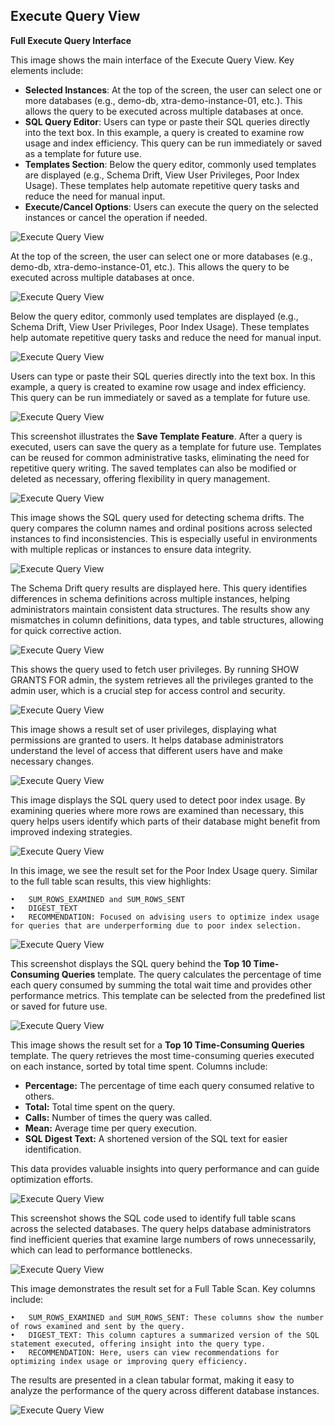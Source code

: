 ## Execute Query View

**Full Execute Query Interface**

This image shows the main interface of the Execute Query View. Key elements include:

- **Selected Instances**: At the top of the screen, the user can select one or more databases (e.g., demo-db, xtra-demo-instance-01, etc.). This allows the query to be executed across multiple databases at once.
- **SQL Query Editor**: Users can type or paste their SQL queries directly into the text box. In this example, a query is created to examine row usage and index efficiency. This query can be run immediately or saved as a template for future use.
- **Templates Section**: Below the query editor, commonly used templates are displayed (e.g., Schema Drift, View User Privileges, Poor Index Usage). These templates help automate repetitive query tasks and reduce the need for manual input.
- **Execute/Cancel Options**: Users can execute the query on the selected instances or cancel the operation if needed.

<img
  className="block dark:block"
  src="/images/execute-query/full.jpg"
  alt="Execute Query View"
/>  

At the top of the screen, the user can select one or more databases (e.g., demo-db, xtra-demo-instance-01, etc.). This allows the query to be executed across multiple databases at once.

<img
  className="block dark:block"
  src="/images/execute-query/select-db.jpg"
  alt="Execute Query View"
/> 

Below the query editor, commonly used templates are displayed (e.g., Schema Drift, View User Privileges, Poor Index Usage). These templates help automate repetitive query tasks and reduce the need for manual input.

<img
  className="block dark:block"
  src="/images/execute-query/templates.jpg"
  alt="Execute Query View"
  width={250}
/> 

Users can type or paste their SQL queries directly into the text box. In this example, a query is created to examine row usage and index efficiency. This query can be run immediately or saved as a template for future use.

<img
  className="block dark:block"
  src="/images/execute-query/sql-input.jpg"
  alt="Execute Query View"
/> 

This screenshot illustrates the **Save Template Feature**. After a query is executed, users can save the query as a template for future use. Templates can be reused for common administrative tasks, eliminating the need for repetitive query writing. The saved templates can also be modified or deleted as necessary, offering flexibility in query management.

<img
  className="block dark:block"
  src="/images/execute-query/save-template.jpg"
  alt="Execute Query View"
/> 

This image shows the SQL query used for detecting schema drifts. The query compares the column names and ordinal positions across selected instances to find inconsistencies. This is especially useful in environments with multiple replicas or instances to ensure data integrity.

<img
  className="block dark:block"
  src="/images/execute-query/schema-drifts-sql.jpg"
  alt="Execute Query View"
/> 

The Schema Drift query results are displayed here. This query identifies differences in schema definitions across multiple instances, helping administrators maintain consistent data structures. The results show any mismatches in column definitions, data types, and table structures, allowing for quick corrective action.

<img
  className="block dark:block"
  src="/images/execute-query/schema-drifts-results.jpg"
  alt="Execute Query View"
/>

This shows the query used to fetch user privileges. By running SHOW GRANTS FOR admin, the system retrieves all the privileges granted to the admin user, which is a crucial step for access control and security.

<img
  className="block dark:block"
  src="/images/execute-query/user-privileges-sql.jpg"
  alt="Execute Query View"
/> 

This image shows a result set of user privileges, displaying what permissions are granted to users. It helps database administrators understand the level of access that different users have and make necessary changes.

<img
  className="block dark:block"
  src="/images/execute-query/user-privileges-results.jpg"
  alt="Execute Query View"
/> 

This image displays the SQL query used to detect poor index usage. By examining queries where more rows are examined than necessary, this query helps users identify which parts of their database might benefit from improved indexing strategies.

<img
  className="block dark:block"
  src="/images/execute-query/poor-indexes-sql.jpg"
  alt="Execute Query View"
/> 

In this image, we see the result set for the Poor Index Usage query. Similar to the full table scan results, this view highlights:

	•	SUM_ROWS_EXAMINED and SUM_ROWS_SENT
	•	DIGEST_TEXT
	•	RECOMMENDATION: Focused on advising users to optimize index usage for queries that are underperforming due to poor index selection.

<img
  className="block dark:block"
  src="/images/execute-query/poor-indexes-results.jpg"
  alt="Execute Query View"
/> 

This screenshot displays the SQL query behind the **Top 10 Time-Consuming Queries** template. The query calculates the percentage of time each query consumed by summing the total wait time and provides other performance metrics. This template can be selected from the predefined list or saved for future use.

<img
  className="block dark:block"
  src="/images/execute-query/top-10-time-consuming-sql.jpg"
  alt="Execute Query View"
/> 

This image shows the result set for a **Top 10 Time-Consuming Queries** template. The query retrieves the most time-consuming queries executed on each instance, sorted by total time spent. Columns include:

- **Percentage:** The percentage of time each query consumed relative to others.
- **Total:** Total time spent on the query.
- **Calls:** Number of times the query was called.
- **Mean:** Average time per query execution.
- **SQL Digest Text:** A shortened version of the SQL text for easier identification.

This data provides valuable insights into query performance and can guide optimization efforts.

<img
  className="block dark:block"
  src="/images/execute-query/top-10-time-consuming-results.jpg"
  alt="Execute Query View"
/> 

This screenshot shows the SQL code used to identify full table scans across the selected databases. The query helps database administrators find inefficient queries that examine large numbers of rows unnecessarily, which can lead to performance bottlenecks.

<img
  className="block dark:block"
  src="/images/execute-query/full-table-scan-sql.jpg"
  alt="Execute Query View"
/> 

This image demonstrates the result set for a Full Table Scan. Key columns include:

	•	SUM_ROWS_EXAMINED and SUM_ROWS_SENT: These columns show the number of rows examined and sent by the query.
	•	DIGEST_TEXT: This column captures a summarized version of the SQL statement executed, offering insight into the query type.
	•	RECOMMENDATION: Here, users can view recommendations for optimizing index usage or improving query efficiency.

The results are presented in a clean tabular format, making it easy to analyze the performance of the query across different database instances.

<img
  className="block dark:block"
  src="/images/execute-query/full-table-scan-results.jpg"
  alt="Execute Query View"
/> 